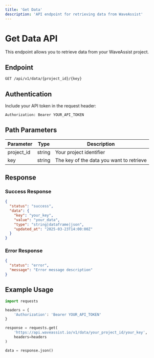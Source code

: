 ```yaml
---
title: 'Get Data'
description: 'API endpoint for retrieving data from WaveAssist'
---
```


# Get Data API

This endpoint allows you to retrieve data from your WaveAssist project.

## Endpoint

```bash
GET /api/v1/data/{project_id}/{key}
```

## Authentication

Include your API token in the request header:

```bash
Authorization: Bearer YOUR_API_TOKEN
```

## Path Parameters

| Parameter | Type | Description |
|-----------|------|-------------|
| project_id | string | Your project identifier |
| key | string | The key of the data you want to retrieve |

## Response

### Success Response

```json
{
  "status": "success",
  "data": {
    "key": "your_key",
    "value": "your_data",
    "type": "string|dataframe|json",
    "updated_at": "2025-03-23T14:00:00Z"
  }
}
```

### Error Response

```json
{
  "status": "error",
  "message": "Error message description"
}
```

## Example Usage

```python
import requests

headers = {
    'Authorization': 'Bearer YOUR_API_TOKEN'
}

response = requests.get(
    'https://api.waveassist.io/v1/data/your_project_id/your_key',
    headers=headers
)

data = response.json()
```
